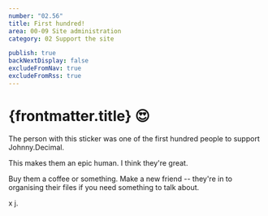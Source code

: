 ```yaml
---
number: "02.56"
title: First hundred!
area: 00-09 Site administration
category: 02 Support the site

publish: true
backNextDisplay: false
excludeFromNav: true
excludeFromRss: true
---
```


# {frontmatter.title} 😍

The person with this sticker was one of the first hundred people to support Johnny.Decimal.

This makes them an epic human. I think they're great.

Buy them a coffee or something. Make a new friend -- they're in to organising their files if you need something to talk about.

x j.

